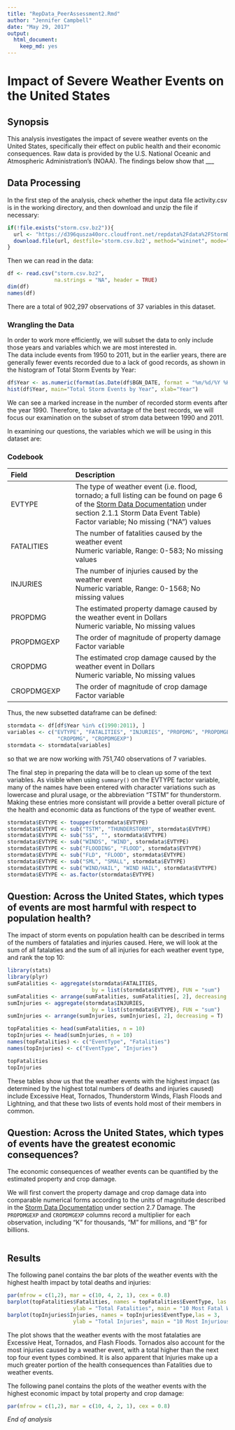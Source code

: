 ---
title: "RepData_PeerAssessment2.Rmd"
author: "Jennifer Campbell"
date: "May 29, 2017"
output: 
  html_document: 
    keep_md: yes
---

# Impact of Severe Weather Events on the United States

## Synopsis
This analysis investigates the impact of severe weather events on the United States, specifically their effect on public health and their economic consequences. Raw data is provided by the U.S. National Oceanic and Atmospheric Administration's (NOAA). The findings below show that ___



## Data Processing
In the first step of the analysis, check whether the input data file activity.csv is in the working directory, and then download and unzip the file if necessary:

``` {r, echo=TRUE, cache=TRUE}
if(!file.exists("storm.csv.bz2")){
  url <- "https://d396qusza40orc.cloudfront.net/repdata%2Fdata%2FStormData.csv.bz2"
  download.file(url, destfile='storm.csv.bz2', method="wininet", mode="wb")
}
```

Then we can read in the data:  
```{r echo=TRUE, cache=TRUE}
df <- read.csv("storm.csv.bz2", 
               na.strings = "NA", header = TRUE)
dim(df)
names(df)
```                

There are a total of 902,297 observations of 37 variables in this dataset.  

### Wrangling the Data
In order to work more efficiently, we will subset the data to only include those years and variables which we are most interested in.  
The data include events from 1950 to 2011, but in the earlier years, there are generally fewer events recorded due to a lack of good records, as shown in the histogram of Total Storm Events by Year:

```{r echo=TRUE, cache=TRUE}
df$Year <- as.numeric(format(as.Date(df$BGN_DATE, format = "%m/%d/%Y %H:%M:%S"), "%Y"))
hist(df$Year, main="Total Storm Events by Year", xlab="Year")
```

We can see a marked increase in the number of recorded storm events after the year 1990. Therefore, to take advantage of the best records, we will focus our examination on the subset of strom data between 1990 and 2011.

In examining our questions, the variables which we will be using in this dataset are:

### Codebook  
| Field | Description|
|:--------|:---------------------|
|EVTYPE | The type of weather event (i.e. flood, tornado; a full listing can be found on page 6 of the  [Storm Data Documentation](https://d396qusza40orc.cloudfront.net/repdata%2Fpeer2_doc%2Fpd01016005curr.pdf) under section 2.1.1 Storm Data Event Table) <br> Factor  variable; No missing ("NA") values|
|FATALITIES | The number of fatalities caused by the weather event <br> Numeric variable, Range: 0-583; No missing values|
|INJURIES | The number of injuries caused by the weather event <br> Numeric variable, Range: 0-1568; No missing values|
|PROPDMG | The estimated property damage caused by the weather event in Dollars <br> Numeric variable, No missing values|
|PROPDMGEXP | The order of magnitude of property damage <br> Factor variable|
|CROPDMG | The estimated crop damage caused by the weather event in Dollars <br> Numeric variable, No missing values|
|CROPDMGEXP | The order of magnitude of crop damage <br> Factor variable|

Thus, the new subsetted dataframe can be defined:

```{r echo=TRUE, cache=TRUE}
stormdata <- df[df$Year %in% c(1990:2011), ]
variables <- c("EVTYPE", "FATALITIES", "INJURIES", "PROPDMG", "PROPDMGEXP", 
                "CROPDMG", "CROPDMGEXP")
stormdata <- stormdata[variables]
```

so that we are now working with 751,740 observations of 7 variables.

The final step in preparing the data will be to clean up some of the text variables. As visible when using `summary()` on the EVTYPE factor variable, many of the names have been entered with character variations such as lowercase and plural usage, or the abbreviation "TSTM" for thunderstorm. Making these entries more consistant will provide a better overall picture of the health and economic data as functions of the type of weather event.

```{r echo=TRUE, cache=TRUE}
stormdata$EVTYPE <- toupper(stormdata$EVTYPE)
stormdata$EVTYPE <- sub("TSTM", "THUNDERSTORM", stormdata$EVTYPE)
stormdata$EVTYPE <- sub("S$", "", stormdata$EVTYPE)
stormdata$EVTYPE <- sub("WINDS", "WIND", stormdata$EVTYPE)
stormdata$EVTYPE <- sub("FLOODING", "FLOOD", stormdata$EVTYPE)
stormdata$EVTYPE <- sub("FLD", "FLOOD", stormdata$EVTYPE)
stormdata$EVTYPE <- sub("SML", "SMALL", stormdata$EVTYPE)
stormdata$EVTYPE <- sub("WIND/HAIL", "WIND HAIL", stormdata$EVTYPE)
stormdata$EVTYPE <- as.factor(stormdata$EVTYPE)
```

## Question: Across the United States, which types of events are most harmful with respect to population health?
  
The impact of storm events on population health can be described in terms of the numbers of fatalaties and injuries caused. Here, we will look at the sum of all fatalaties and the sum of all injuries for each weather event type, and rank the top 10:

```{r echo=TRUE, cache=TRUE}
library(stats)
library(plyr)
sumFatalities <- aggregate(stormdata$FATALITIES, 
                           by = list(stormdata$EVTYPE), FUN = "sum")
sumFatalities <- arrange(sumFatalities, sumFatalities[, 2], decreasing = T)
sumInjuries <- aggregate(stormdata$INJURIES, 
                           by = list(stormdata$EVTYPE), FUN = "sum")
sumInjuries <- arrange(sumInjuries, sumInjuries[, 2], decreasing = T)

topFatalities <- head(sumFatalities, n = 10)
topInjuries <- head(sumInjuries, n = 10)
names(topFatalities) <- c("EventType", "Fatalities")
names(topInjuries) <- c("EventType", "Injuries")

topFatalities
topInjuries
```
 
These tables show us that the weather events with the highest impact (as determined by the highest total numbers of deaths and injuries caused) include Excessive Heat, Tornados, Thunderstorm Winds, Flash Floods and Lightning, and that these two lists of events hold most of their members in common.  
 
## Question: Across the United States, which types of events have the greatest economic consequences?
 
The economic consequences of weather events can be quantified by the estimated property and crop damage.   

We will first convert the property damage and crop damage data into comparable numerical forms according to the units of magnitude described in the [Storm Data Documentation](https://d396qusza40orc.cloudfront.net/repdata%2Fpeer2_doc%2Fpd01016005curr.pdf) under section 2.7 Damage. The `PROPDMGEXP` and `CROPDMGEXP` columns record a multiplier for each observation, including “K” for thousands, “M” for millions, and “B” for billions.

```{r echo=TRUE, cache=TRUE}

```

 
## Results  

The following panel contains the bar plots of the weather events with the highest health impact by total deaths and injuries:

```{r echo=TRUE, cache=TRUE}
par(mfrow = c(1,2), mar = c(10, 4, 2, 1), cex = 0.8)
barplot(topFatalities$Fatalities, names = topFatalities$EventType, las = 3,
                     ylab = "Total Fatalities", main = "10 Most Fatal Weather Events")
barplot(topInjuries$Injuries, names = topInjuries$EventType,las = 3, 
                     ylab = "Total Injuries", main = "10 Most Injurious Weather Events")
```

The plot shows that the weather events with the most fatalaties are Excessive Heat, Tornados, and Flash Floods. Tornados also account for the most injuries caused by a weather event, with a total higher than the next top four event types combined. It is also apparent that Injuries make up a much greater portion of the health consequences than Fatalities due to weather events. 

The following panel contains the plots of the weather events with the highest economic impact by total property and crop damage:

```{r echo=TRUE, cache=TRUE}
par(mfrow = c(1,2), mar = c(10, 4, 2, 1), cex = 0.8)

```



*End of analysis*

